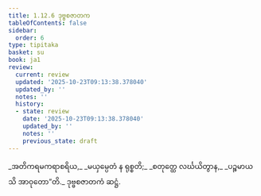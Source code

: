 ```yaml
---
title: 1.12.6 ဒုဗ္ဗစဇာတက
tableOfContents: false
sidebar:
  order: 6
type: tipitaka
basket: su
book: ja1
review:
  current: review
  updated: '2025-10-23T09:13:38.378040'
  updated_by: ''
  notes: ''
  history:
  - state: review
    date: '2025-10-23T09:13:38.378040'
    updated_by: ''
    notes: ''
    previous_state: draft
---
```



<ReviewStatus review={frontmatter.review} showDetails={true} />

<HypothesisAnnotation frontmatter={frontmatter} />

<DynamicBreadcrumb />

<Division number="116" book="ja1" e="ch" v="22" p="27">

<Paragraph number="257" type="verses" book="ja1">
_အတိကရမကရာစရိယ,_  
_မယှမ္ပေတံ န ရုစ္စတိ;_  
_စတုတ္ထေ လင်္ဃယိတွာန,_  
_ပဉ္စမာယသိ အာဝုတော”တိ._  


</Paragraph>
</Division>

<Paragraph number="258" type="center" book="ja1">
ဒုဗ္ဗစဇာတကံ ဆဋ္ဌံ.
</Paragraph>